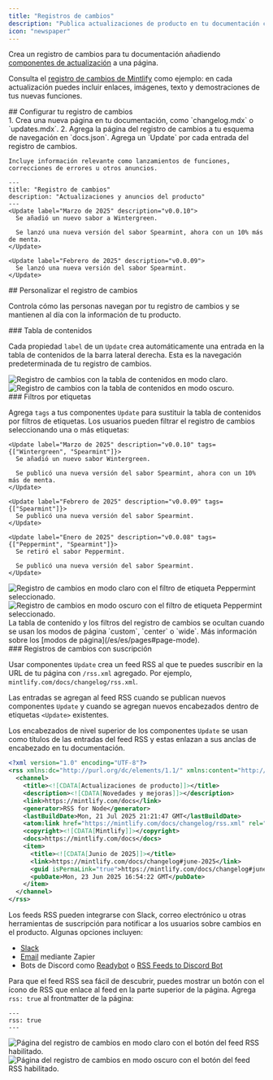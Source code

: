```yaml
---
title: "Registros de cambios"
description: "Publica actualizaciones de producto en tu documentación con un canal RSS al que los usuarios pueden suscribirse"
icon: "newspaper"
---
```


Crea un registro de cambios para tu documentación añadiendo [componentes de actualización](/es/es/components/update) a una página.

Consulta el [registro de cambios de Mintlify](/es/es/changelog) como ejemplo: en cada actualización puedes incluir enlaces, imágenes, texto y demostraciones de tus nuevas funciones.

<div id="setting-up-your-changelog">
  ## Configurar tu registro de cambios
</div>

<Steps>
  <Step title="Crea una página para tu registro de cambios">
    1. Crea una nueva página en tu documentación, como `changelog.mdx` o `updates.mdx`.
    2. Agrega la página del registro de cambios a tu esquema de navegación en `docs.json`.
  </Step>

  <Step title="Agrega componentes Update a tu registro de cambios">
    Agrega un `Update` por cada entrada del registro de cambios.

    Incluye información relevante como lanzamientos de funciones, correcciones de errores u otros anuncios.
  </Step>
</Steps>

```mdx Ejemplo de changelog.mdx
---
title: "Registro de cambios"
description: "Actualizaciones y anuncios del producto"
---
<Update label="Marzo de 2025" description="v0.0.10">
  Se añadió un nuevo sabor a Wintergreen.

  Se lanzó una nueva versión del sabor Spearmint, ahora con un 10% más de menta.
</Update>

<Update label="Febrero de 2025" description="v0.0.09">
  Se lanzó una nueva versión del sabor Spearmint.
</Update>
```

<div id="customizing-your-changelog">
  ## Personalizar el registro de cambios
</div>

Controla cómo las personas navegan por tu registro de cambios y se mantienen al día con la información de tu producto.

<div id="table-of-contents">
  ### Tabla de contenidos
</div>

Cada propiedad `label` de un `Update` crea automáticamente una entrada en la tabla de contenidos de la barra lateral derecha. Esta es la navegación predeterminada de tu registro de cambios.

<Frame>
  <img src="/images/changelog-toc-light.png" alt="Registro de cambios con la tabla de contenidos en modo claro." className="block dark:hidden" />

  <img src="/images/changelog-toc-dark.png" alt="Registro de cambios con la tabla de contenidos en modo oscuro." className="hidden dark:block" />
</Frame>

<div id="tag-filters">
  ### Filtros por etiquetas
</div>

Agrega `tags` a tus componentes `Update` para sustituir la tabla de contenidos por filtros de etiquetas. Los usuarios pueden filtrar el registro de cambios seleccionando una o más etiquetas:

```mdx Ejemplo de ajuste de filtros por etiquetas
<Update label="Marzo de 2025" description="v0.0.10" tags={["Wintergreen", "Spearmint"]}>
  Se añadió un nuevo sabor Wintergreen.

  Se publicó una nueva versión del sabor Spearmint, ahora con un 10% más de menta.
</Update>

<Update label="Febrero de 2025" description="v0.0.09" tags={["Spearmint"]}>
  Se publicó una nueva versión del sabor Spearmint.
</Update>

<Update label="Enero de 2025" description="v0.0.08" tags={["Peppermint", "Spearmint"]}>
  Se retiró el sabor Peppermint.

  Se publicó una nueva versión del sabor Spearmint.
</Update>
```

<Frame>
  <img src="/images/changelog-filters-light.png" alt="Registro de cambios en modo claro con el filtro de etiqueta Peppermint seleccionado." className="block dark:hidden" />

  <img src="/images/changelog-filters-dark.png" alt="Registro de cambios en modo oscuro con el filtro de etiqueta Peppermint seleccionado." className="hidden dark:block" />
</Frame>

<Tip>
  La tabla de contenido y los filtros del registro de cambios se ocultan cuando se usan los modos de página `custom`, `center` o `wide`. Más información sobre los [modos de página](/es/es/pages#page-mode).
</Tip>

<div id="subscribable-changelogs">
  ### Registros de cambios con suscripción
</div>

Usar componentes `Update` crea un feed RSS al que te puedes suscribir en la URL de tu página con `/rss.xml` agregado. Por ejemplo, `mintlify.com/docs/changelog/rss.xml`.

Las entradas se agregan al feed RSS cuando se publican nuevos componentes `Update` y cuando se agregan nuevos encabezados dentro de etiquetas `<Update>` existentes.

Los encabezados de nivel superior de los componentes `Update` se usan como títulos de las entradas del feed RSS y estas enlazan a sus anclas de encabezado en tu documentación.

```xml Ejemplo de fuente RSS
<?xml version="1.0" encoding="UTF-8"?>
<rss xmlns:dc="http://purl.org/dc/elements/1.1/" xmlns:content="http://purl.org/rss/1.0/modules/content/" xmlns:atom="http://www.w3.org/2005/Atom" version="2.0">
  <channel>
    <title><![CDATA[Actualizaciones de producto]]></title>
    <description><![CDATA[Novedades y mejoras]]></description>
    <link>https://mintlify.com/docs</link>
    <generator>RSS for Node</generator>
    <lastBuildDate>Mon, 21 Jul 2025 21:21:47 GMT</lastBuildDate>
    <atom:link href="https://mintlify.com/docs/changelog/rss.xml" rel="self" type="application/rss+xml"/>
    <copyright><![CDATA[Mintlify]]></copyright>
    <docs>https://mintlify.com/docs</docs>
    <item>
      <title><![CDATA[Junio de 2025]]></title>
      <link>https://mintlify.com/docs/changelog#june-2025</link>
      <guid isPermaLink="true">https://mintlify.com/docs/changelog#june-2025</guid>
      <pubDate>Mon, 23 Jun 2025 16:54:22 GMT</pubDate>
    </item>
  </channel>
</rss>
```

Los feeds RSS pueden integrarse con Slack, correo electrónico u otras herramientas de suscripción para notificar a los usuarios sobre cambios en el producto. Algunas opciones incluyen:

* [Slack](https://slack.com/help/articles/218688467-Add-RSS-feeds-to-Slack)
* [Email](https://zapier.com/apps/email/integrations/rss/1441/send-new-rss-feed-entries-via-email) mediante Zapier
* Bots de Discord como [Readybot](https://readybot.io) o [RSS Feeds to Discord Bot](https://rss.app/en/bots/rssfeeds-discord-bot)

Para que el feed RSS sea fácil de descubrir, puedes mostrar un botón con el ícono de RSS que enlace al feed en la parte superior de la página. Agrega `rss: true` al frontmatter de la página:

```mdx
---
rss: true
---
```

<Frame>
  <img src="/images/changelog-rss-button-light.png" alt="Página del registro de cambios en modo claro con el botón del feed RSS habilitado." className="block dark:hidden" />

  <img src="/images/changelog-rss-button-dark.png" alt="Página del registro de cambios en modo oscuro con el botón del feed RSS habilitado." className="hidden dark:block" />
</Frame>